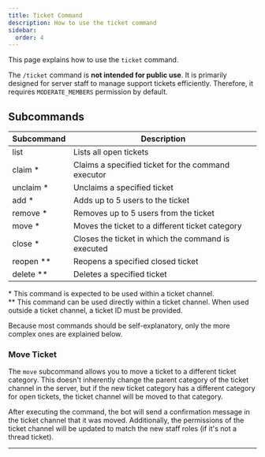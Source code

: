 ```yaml
---
title: Ticket Command
description: How to use the ticket command
sidebar:
  order: 4
---
```


This page explains how to use the `ticket` command.

The `/ticket` command is **not intended for public use**. It is primarily designed for server staff to manage support tickets efficiently.
Therefore, it requires `MODERATE_MEMBERS` permission by default.

## Subcommands

| Subcommand  | Description                                        |
| ----------- | -------------------------------------------------- |
| list        | Lists all open tickets                             |
| claim \*    | Claims a specified ticket for the command executor |
| unclaim \*  | Unclaims a specified ticket                        |
| add \*      | Adds up to 5 users to the ticket                   |
| remove \*   | Removes up to 5 users from the ticket              |
| move \*     | Moves the ticket to a different ticket category    |
| close \*    | Closes the ticket in which the command is executed |
| reopen \*\* | Reopens a specified closed ticket                  |
| delete \*\* | Deletes a specified ticket                         |

\* This command is expected to be used within a ticket channel.  
\*\* This command can be used directly within a ticket channel. When used outside a ticket channel, a ticket ID must be provided.

Because most commands should be self-explanatory, only the more complex ones are explained below.

### Move Ticket

The `move` subcommand allows you to move a ticket to a different ticket category.
This doesn't inherently change the parent category of the ticket channel in the server, but if the new ticket category has
a different category for open tickets, the ticket channel will be moved to that category.

After executing the command, the bot will send a confirmation message in the ticket channel that it was moved.
Additionally, the permissions of the ticket channel will be updated to match the new staff roles (if it's not a thread ticket).

---
